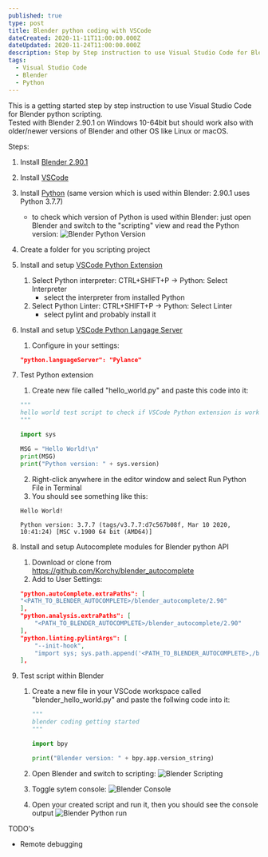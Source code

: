 ```yaml
---
published: true
type: post
title: Blender python coding with VSCode
dateCreated: 2020-11-11T11:00:00.000Z
dateUpdated: 2020-11-24T11:00:00.000Z
description: Step by Step instruction to use Visual Studio Code for Blender python scripting
tags:
  - Visual Studio Code
  - Blender
  - Python
---
```


This is a getting started step by step instruction to use Visual Studio Code for Blender python scripting.  
Tested with Blender 2.90.1 on Windows 10-64bit but should work also with older/newer versions of Blender and other OS like Linux or macOS.

Steps:

1. Install [Blender 2.90.1](https://www.blender.org/)
2. Install [VSCode](https://code.visualstudio.com/)
3. Install [Python](https://www.python.org/) (same version which is used within Blender: 2.90.1 uses Python 3.7.7)
   - to check which version of Python is used within Blender: just open Blender and switch to the "scripting" view and read the Python version:
     ![Blender Python Version](./blender_python_version.png)
4. Create a folder for you scripting project
5. Install and setup [VSCode Python Extension](https://marketplace.visualstudio.com/items?itemName=ms-python.python)

   1. Select Python interpreter: CTRL+SHIFT+P -> Python: Select Interpreter
      - select the interpreter from installed Python
   2. Select Python Linter: CTRL+SHIFT+P -> Python: Select Linter
      - select pylint and probably install it

6. Install and setup [VSCode Python Langage Server](https://marketplace.visualstudio.com/items?itemName=ms-python.vscode-pylance)

   1. Configure in your settings:

   ```JSON
   "python.languageServer": "Pylance"
   ```

7. Test Python extension

   1. Create new file called "hello_world.py" and paste this code into it:

   ```python
   """
   hello world test script to check if VSCode Python extension is working
   """

   import sys

   MSG = "Hello World!\n"
   print(MSG)
   print("Python version: " + sys.version)
   ```

   2. Right-click anywhere in the editor window and select Run Python File in Terminal
   3. You should see something like this:

   ```shell
   Hello World!

   Python version: 3.7.7 (tags/v3.7.7:d7c567b08f, Mar 10 2020, 10:41:24) [MSC v.1900 64 bit (AMD64)]
   ```

8. Install and setup Autocomplete modules for Blender python API

   1. Download or clone from <https://github.com/Korchy/blender_autocomplete>
   2. Add to User Settings:

   ```JSON
   "python.autoComplete.extraPaths": [
   "<PATH_TO_BLENDER_AUTOCOMPLETE>/blender_autocomplete/2.90"
   ],
   "python.analysis.extraPaths": [
       "<PATH_TO_BLENDER_AUTOCOMPLETE>/blender_autocomplete/2.90"
   ],
   "python.linting.pylintArgs": [
       "--init-hook",
       "import sys; sys.path.append('<PATH_TO_BLENDER_AUTOCOMPLETE>,/blender_autocomplete/2.90')"
   ],
   ```

9. Test script within Blender

   1. Create a new file in your VSCode workspace called "blender_hello_world.py" and paste the follwing code into it:

      ```python
      """
      blender coding getting started
      """

      import bpy

      print("Blender version: " + bpy.app.version_string)
      ```

   2. Open Blender and switch to scripting:
      ![Blender Scripting](./blender_python_scripting.png)
   3. Toggle sytem console:
      ![Blender Console](./blender_python_console.png)
   4. Open your created script and run it, then you should see the console output
      ![Blender Python run](./blender_python_run.png)

TODO's

- Remote debugging
